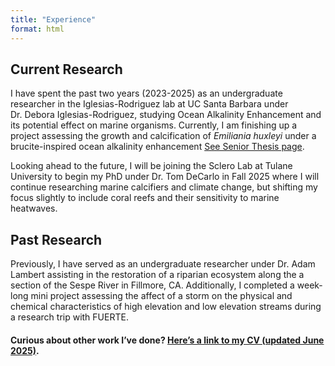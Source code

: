 ```yaml
---
title: "Experience"
format: html
---
```


## Current Research
I have spent the past two years (2023-2025) as an undergraduate researcher in the Iglesias-Rodriguez lab at UC Santa Barbara under Dr. Debora Iglesias-Rodriguez, studying Ocean Alkalinity Enhancement and its potential effect on marine organisms. Currently, I am finishing up a project assessing the growth and calcification of *Emiliania huxleyi* under a brucite-inspired ocean alkalinity enhancement [See Senior Thesis page](Projects.qmd).

Looking ahead to the future, I will be joining the Sclero Lab at Tulane University to begin my PhD under Dr. Tom DeCarlo in Fall 2025 where I will continue researching marine calcifiers and climate change, but shifting my focus slightly to include coral reefs and their sensitivity to marine heatwaves.

## Past Research
Previously, I have served as an undergraduate researcher under Dr. Adam Lambert assisting in the restoration of a riparian ecosystem along the a section of the Sespe River in Fillmore, CA. Additionally, I completed a week-long mini project assessing the affect of a storm on the physical and chemical characteristics of high elevation and low elevation streams during a research trip with FUERTE. 


#### Curious about other work I've done? [Here's a link to my CV (updated June 2025)](/images/Angela_Larson_CV_updatedJune2025.pdf).
